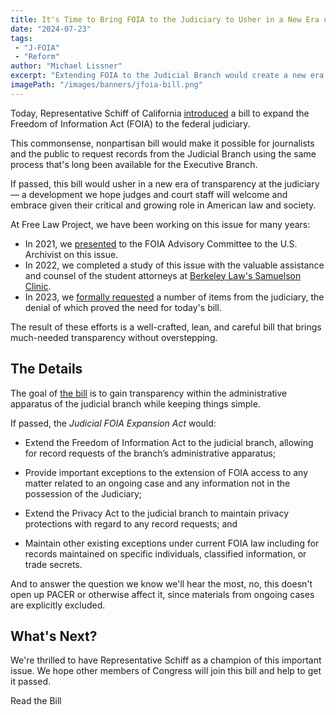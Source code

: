 ```yaml
---
title: It's Time to Bring FOIA to the Judiciary to Usher in a New Era of Transparency
date: "2024-07-23"
tags:
 - "J-FOIA"
 - "Reform"
author: "Michael Lissner"
excerpt: "Extending FOIA to the Judicial Branch would create a new era of transparency and trust to the judiciary."
imagePath: "/images/banners/jfoia-bill.png"
---
```


<p className="lead">Today, Representative Schiff of California <a href="https://schiff.house.gov/news/press-releases/schiff-introduces-bill-to-extend-foia-transparency-to-judicial-branch-restore-faith-in-the-judicial-system">introduced</a> a bill to expand the Freedom of Information Act (FOIA) to the federal judiciary.</p>

This commonsense, nonpartisan bill would make it possible for journalists and the public to request records from the Judicial Branch using the same process that's long been available for the Executive Branch.

If passed, this bill would usher in a new era of transparency at the judiciary — a development we hope judges and court staff will welcome and embrace given their critical and growing role in American law and society.

At Free Law Project, we have been working on this issue for many years:

 - In 2021, we [presented][p] to the FOIA Advisory Committee to the U.S. Archivist on this issue. 
 - In 2022, we completed a study of this issue with the valuable assistance and counsel of the student attorneys at [Berkeley Law's Samuelson Clinic][s].
 - In 2023, we [formally requested][r] a number of items from the judiciary, the denial of which proved the need for today's bill.

The result of these efforts is a well-crafted, lean, and careful bill that brings much-needed transparency without overstepping.

[p]: /2021/03/04/judicial-foia-presentation
[s]: https://www.law.berkeley.edu/experiential/clinics/samuelson-law-technology-public-policy-clinic/
[r]: /2023/12/19/judicial-foia-requests-sent/


## The Details

The goal of [the bill][b] is to gain transparency within the administrative apparatus of the judicial branch while keeping things simple.

If passed, the *Judicial FOIA Expansion Act* would:

 - Extend the Freedom of Information Act to the judicial branch, allowing for record requests of the branch’s administrative apparatus;
 
 - Provide important exceptions to the extension of FOIA access to any matter related to an ongoing case and any information not in the possession of the Judiciary;

 - Extend the Privacy Act to the judicial branch to maintain privacy protections with regard to any record requests; and

 - Maintain other existing exceptions under current FOIA law including for records maintained on specific individuals, classified information, or trade secrets.

And to answer the question we know we'll hear the most, no, this doesn't open up PACER or otherwise affect it, since materials from ongoing cases are explicitly excluded.

[b]: /pdf/judicial-foia-expansion-act.pdf


## What's Next?

We're thrilled to have Representative Schiff as a champion of this important issue. We hope other members of Congress will join this bill and help to get it passed.


<p className="text-center">
  <PurpleButton href="/pdf/judicial-foia-expansion-act.pdf" size="lg">Read the Bill</PurpleButton>
</p>